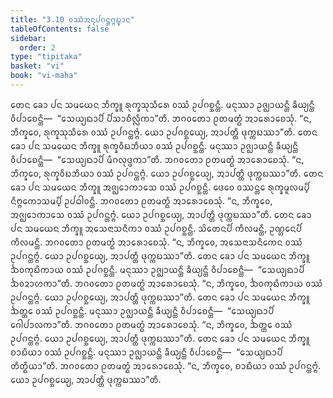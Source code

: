 ```yaml
---
title: "3.10 ᩅᩔᩴᩋᨶᩩᨸᨣᨶ᩠ᨲᨻ᩠ᨻᨭ᩠ᨮᩣᨶ"
tableOfContents: false
sidebar:
  order: 2
type: "tipitaka"
basket: "vi"
book: "vi-maha"
---
```



<DynamicBreadcrumb />

<Division number="204" book="vi-maha">

<Paragraph number="909" book="vi-maha">
ᨲᩮᨶ ᨡᩮᩣ ᨸᨶ ᩈᨾᨿᩮᨶ ᨽᩥᨠ᩠ᨡᩪ ᩁᩩᨠ᩠ᨡᩈᩩᩈᩥᩁᩮ ᩅᩔᩴ ᩏᨸᨣᨧ᩠ᨨᨶ᩠ᨲᩥ. ᨾᨶᩩᩔᩣ ᩏᨩ᩠ᨫᩣᨿᨶ᩠ᨲᩥ ᨡᩥᨿ᩠ᨿᨶ᩠ᨲᩥ ᩅᩥᨸᩣᨧᩮᨶ᩠ᨲᩥ—  “ᩈᩮᨿ᩠ᨿᨳᩣᨸᩥ ᨸᩥᩈᩣᨧᩥᩃᩖᩥᨠᩣ”ᨲᩥ. ᨽᨣᩅᨲᩮᩣ ᩑᨲᨾᨲ᩠ᨳᩴ ᩋᩣᩁᩮᩣᨧᩮᩈᩩᩴ. “ᨶ, ᨽᩥᨠ᩠ᨡᩅᩮ, ᩁᩩᨠ᩠ᨡᩈᩩᩈᩥᩁᩮ ᩅᩔᩴ ᩏᨸᨣᨶ᩠ᨲᨻ᩠ᨻᩴ. ᨿᩮᩣ ᩏᨸᨣᨧ᩠ᨨᩮᨿ᩠ᨿ, ᩋᩣᨸᨲ᩠ᨲᩥ ᨴᩩᨠ᩠ᨠᨭᩔᩣ”ᨲᩥ.
</Paragraph>

<Paragraph number="910" book="vi-maha">
ᨲᩮᨶ ᨡᩮᩣ ᨸᨶ ᩈᨾᨿᩮᨶ ᨽᩥᨠ᩠ᨡᩪ ᩁᩩᨠ᩠ᨡᩅᩥᨭᨽᩥᨿᩣ ᩅᩔᩴ ᩏᨸᨣᨧ᩠ᨨᨶ᩠ᨲᩥ. ᨾᨶᩩᩔᩣ ᩏᨩ᩠ᨫᩣᨿᨶ᩠ᨲᩥ ᨡᩥᨿ᩠ᨿᨶ᩠ᨲᩥ ᩅᩥᨸᩣᨧᩮᨶ᩠ᨲᩥ—  “ᩈᩮᨿ᩠ᨿᨳᩣᨸᩥ ᨾᩥᨣᩃᩩᨴ᩠ᨴᨠᩣ”ᨲᩥ. ᨽᨣᩅᨲᩮᩣ ᩑᨲᨾᨲ᩠ᨳᩴ ᩋᩣᩁᩮᩣᨧᩮᩈᩩᩴ. “ᨶ, ᨽᩥᨠ᩠ᨡᩅᩮ, ᩁᩩᨠ᩠ᨡᩅᩥᨭᨽᩥᨿᩣ ᩅᩔᩴ ᩏᨸᨣᨶ᩠ᨲᨻ᩠ᨻᩴ. ᨿᩮᩣ ᩏᨸᨣᨧ᩠ᨨᩮᨿ᩠ᨿ, ᩋᩣᨸᨲ᩠ᨲᩥ ᨴᩩᨠ᩠ᨠᨭᩔᩣ”ᨲᩥ.
</Paragraph>

<Paragraph number="911" book="vi-maha">
ᨲᩮᨶ ᨡᩮᩣ ᨸᨶ ᩈᨾᨿᩮᨶ ᨽᩥᨠ᩠ᨡᩪ ᩋᨩ᩠ᨫᩮᩣᨠᩣᩈᩮ ᩅᩔᩴ ᩏᨸᨣᨧ᩠ᨨᨶ᩠ᨲᩥ. ᨴᩮᩅᩮ ᩅᩔᨶ᩠ᨲᩮ ᩁᩩᨠ᩠ᨡᨾᩪᩃᨾ᩠ᨸᩥ ᨶᩥᨻ᩠ᨻᨠᩮᩣᩈᨾ᩠ᨸᩥ ᩏᨸᨵᩤᩅᨶ᩠ᨲᩥ. ᨽᨣᩅᨲᩮᩣ ᩑᨲᨾᨲ᩠ᨳᩴ ᩋᩣᩁᩮᩣᨧᩮᩈᩩᩴ. “ᨶ, ᨽᩥᨠ᩠ᨡᩅᩮ, ᩋᨩ᩠ᨫᩮᩣᨠᩣᩈᩮ ᩅᩔᩴ ᩏᨸᨣᨶ᩠ᨲᨻ᩠ᨻᩴ. ᨿᩮᩣ ᩏᨸᨣᨧ᩠ᨨᩮᨿ᩠ᨿ, ᩋᩣᨸᨲ᩠ᨲᩥ ᨴᩩᨠ᩠ᨠᨭᩔᩣ”ᨲᩥ.
</Paragraph>

<Paragraph number="912" book="vi-maha">
ᨲᩮᨶ ᨡᩮᩣ ᨸᨶ ᩈᨾᨿᩮᨶ ᨽᩥᨠ᩠ᨡᩪ ᩋᩈᩮᨶᩣᩈᨶᩥᨠᩣ ᩅᩔᩴ ᩏᨸᨣᨧ᩠ᨨᨶ᩠ᨲᩥ. ᩈᩦᨲᩮᨶᨸᩥ ᨠᩥᩃᨾᨶ᩠ᨲᩥ, ᩏᨱ᩠ᩉᩮᨶᨸᩥ ᨠᩥᩃᨾᨶ᩠ᨲᩥ. ᨽᨣᩅᨲᩮᩣ ᩑᨲᨾᨲ᩠ᨳᩴ ᩋᩣᩁᩮᩣᨧᩮᩈᩩᩴ. “ᨶ, ᨽᩥᨠ᩠ᨡᩅᩮ, ᩋᩈᩮᨶᩣᩈᨶᩥᨠᩮᨶ ᩅᩔᩴ ᩏᨸᨣᨶ᩠ᨲᨻ᩠ᨻᩴ. ᨿᩮᩣ ᩏᨸᨣᨧ᩠ᨨᩮᨿ᩠ᨿ, ᩋᩣᨸᨲ᩠ᨲᩥ ᨴᩩᨠ᩠ᨠᨭᩔᩣ”ᨲᩥ.
</Paragraph>

<Paragraph number="913" book="vi-maha">
ᨲᩮᨶ ᨡᩮᩣ ᨸᨶ ᩈᨾᨿᩮᨶ ᨽᩥᨠ᩠ᨡᩪ ᨨᩅᨠᩩᨭᩥᨠᩣᨿ ᩅᩔᩴ ᩏᨸᨣᨧ᩠ᨨᨶ᩠ᨲᩥ. ᨾᨶᩩᩔᩣ ᩏᨩ᩠ᨫᩣᨿᨶ᩠ᨲᩥ ᨡᩥᨿ᩠ᨿᨶ᩠ᨲᩥ ᩅᩥᨸᩣᨧᩮᨶ᩠ᨲᩥ—  “ᩈᩮᨿ᩠ᨿᨳᩣᨸᩥ ᨨᩅᨯᩣᩉᨠᩣ”ᨲᩥ. ᨽᨣᩅᨲᩮᩣ ᩑᨲᨾᨲ᩠ᨳᩴ ᩋᩣᩁᩮᩣᨧᩮᩈᩩᩴ. “ᨶ, ᨽᩥᨠ᩠ᨡᩅᩮ, ᨨᩅᨠᩩᨭᩥᨠᩣᨿ ᩅᩔᩴ ᩏᨸᨣᨶ᩠ᨲᨻ᩠ᨻᩴ. ᨿᩮᩣ ᩏᨸᨣᨧ᩠ᨨᩮᨿ᩠ᨿ, ᩋᩣᨸᨲ᩠ᨲᩥ ᨴᩩᨠ᩠ᨠᨭᩔᩣ”ᨲᩥ.
</Paragraph>

<Paragraph number="914" book="vi-maha">
ᨲᩮᨶ ᨡᩮᩣ ᨸᨶ ᩈᨾᨿᩮᨶ ᨽᩥᨠ᩠ᨡᩪ ᨨᨲ᩠ᨲᩮ ᩅᩔᩴ ᩏᨸᨣᨧ᩠ᨨᨶ᩠ᨲᩥ. ᨾᨶᩩᩔᩣ ᩏᨩ᩠ᨫᩣᨿᨶ᩠ᨲᩥ ᨡᩥᨿ᩠ᨿᨶ᩠ᨲᩥ ᩅᩥᨸᩣᨧᩮᨶ᩠ᨲᩥ—  “ᩈᩮᨿ᩠ᨿᨳᩣᨸᩥ ᨣᩮᩤᨸᩣᩃᨠᩣ”ᨲᩥ. ᨽᨣᩅᨲᩮᩣ ᩑᨲᨾᨲ᩠ᨳᩴ ᩋᩣᩁᩮᩣᨧᩮᩈᩩᩴ. “ᨶ, ᨽᩥᨠ᩠ᨡᩅᩮ, ᨨᨲ᩠ᨲᩮ ᩅᩔᩴ ᩏᨸᨣᨶ᩠ᨲᨻ᩠ᨻᩴ. ᨿᩮᩣ ᩏᨸᨣᨧ᩠ᨨᩮᨿ᩠ᨿ, ᩋᩣᨸᨲ᩠ᨲᩥ ᨴᩩᨠ᩠ᨠᨭᩔᩣ”ᨲᩥ.
</Paragraph>

<Paragraph number="915" book="vi-maha">
ᨲᩮᨶ ᨡᩮᩣ ᨸᨶ ᩈᨾᨿᩮᨶ ᨽᩥᨠ᩠ᨡᩪ ᨧᩣᨭᩥᨿᩣ ᩅᩔᩴ ᩏᨸᨣᨧ᩠ᨨᨶ᩠ᨲᩥ. ᨾᨶᩩᩔᩣ ᩏᨩ᩠ᨫᩣᨿᨶ᩠ᨲᩥ ᨡᩥᨿ᩠ᨿᨶ᩠ᨲᩥ ᩅᩥᨸᩣᨧᩮᨶ᩠ᨲᩥ—  “ᩈᩮᨿ᩠ᨿᨳᩣᨸᩥ ᨲᩥᨲ᩠ᨳᩥᨿᩣ”ᨲᩥ. ᨽᨣᩅᨲᩮᩣ ᩑᨲᨾᨲ᩠ᨳᩴ ᩋᩣᩁᩮᩣᨧᩮᩈᩩᩴ. “ᨶ, ᨽᩥᨠ᩠ᨡᩅᩮ, ᨧᩣᨭᩥᨿᩣ ᩅᩔᩴ ᩏᨸᨣᨶ᩠ᨲᨻ᩠ᨻᩴ. ᨿᩮᩣ ᩏᨸᨣᨧ᩠ᨨᩮᨿ᩠ᨿ, ᩋᩣᨸᨲ᩠ᨲᩥ ᨴᩩᨠ᩠ᨠᨭᩔᩣ”ᨲᩥ.
</Paragraph>
</Division>